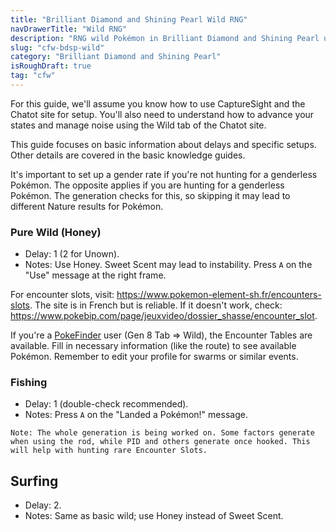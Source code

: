 ```yaml
---
title: "Brilliant Diamond and Shining Pearl Wild RNG"
navDrawerTitle: "Wild RNG"
description: "RNG wild Pokémon in Brilliant Diamond and Shining Pearl using CFW."
slug: "cfw-bdsp-wild"
category: "Brilliant Diamond and Shining Pearl"
isRoughDraft: true
tag: "cfw"
---
```


For this guide, we'll assume you know how to use CaptureSight and the Chatot site for setup. You'll also need to understand how to advance your states and manage noise using the Wild tab of the Chatot site.

This guide focuses on basic information about delays and specific setups. Other details are covered in the basic knowledge guides.

It's important to set up a gender rate if you're not hunting for a genderless Pokémon. The opposite applies if you are hunting for a genderless Pokémon. The generation checks for this, so skipping it may lead to different Nature results for Pokémon.

### Pure Wild (Honey)

- Delay: 1 (2 for Unown).
- Notes: Use Honey. Sweet Scent may lead to instability. Press `A` on the "Use" message at the right frame.

For encounter slots, visit: https://www.pokemon-element-sh.fr/encounters-slots. The site is in French but is reliable. If it doesn't work, check: https://www.pokebip.com/page/jeuxvideo/dossier_shasse/encounter_slot.

If you're a [PokeFinder](/pokefinder) user (Gen 8 Tab => Wild), the Encounter Tables are available. Fill in necessary information (like the route) to see available Pokémon. Remember to edit your profile for swarms or similar events.

### Fishing

- Delay: 1 (double-check recommended).
- Notes: Press `A` on the "Landed a Pokémon!" message.

```
Note: The whole generation is being worked on. Some factors generate when using the rod, while PID and others generate once hooked. This will help with hunting rare Encounter Slots.
```

## Surfing

- Delay: 2.
- Notes: Same as basic wild; use Honey instead of Sweet Scent.

